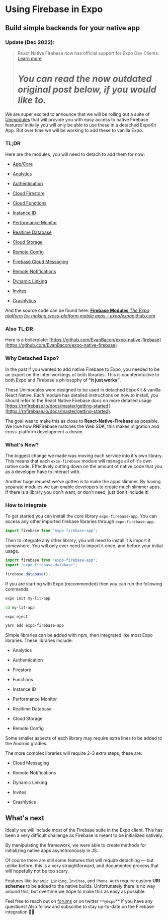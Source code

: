 # Using Firebase in Expo


## Build simple backends for your native app

### Update (Dec 2022):

> React Native Firebase now has official support for Expo Dev Clients. [Learn more](https://rnfirebase.io/#expo).
>
> # _You can read the now outdated original post below, if you would like to._

We are super excited to announce that we will be rolling out a suite of [Unimodules](https://www.youtube.com/watch?v=-9CJZRv7uOY) that will provide you with easy access to native Firebase features! initially you will only be able to use these in a detached ExpoKit App. But over time we will be working to add these to vanilla Expo.

### TL;DR

Here are the modules, you will need to detach to add them for now:

- [App/Core](https://www.npmjs.com/package/expo-firebase-app)

- [Analytics](https://www.npmjs.com/package/expo-firebase-analytics)

- [Authentication](https://www.npmjs.com/package/expo-firebase-auth)

- [Cloud Firestore](https://www.npmjs.com/package/expo-firebase-firestore)

- [Cloud Functions](https://www.npmjs.com/package/expo-firebase-functions)

- [Instance ID](https://www.npmjs.com/package/expo-firebase-instance-id)

- [Performance Monitor](https://www.npmjs.com/package/expo-firebase-performance)

- [Realtime Database](https://www.npmjs.com/package/expo-firebase-database)

- [Cloud Storage](https://www.npmjs.com/package/expo-firebase-storage)

- [Remote Config](https://www.npmjs.com/package/expo-firebase-remote-config)

- [Firebase Cloud Messaging](https://www.npmjs.com/package/expo-firebase-messaging)

- [Remote Notifications](https://www.npmjs.com/package/expo-firebase-notifications)

- [Dynamic Linking](https://www.npmjs.com/package/expo-firebase-links)

- [Invites](https://www.npmjs.com/package/expo-firebase-invites)

- [Crashlytics](https://www.npmjs.com/package/expo-firebase-crashlytics)

And the source code can be found here:
[**Firebase Modules**
*The Expo platform for making cross-platform mobile apps - expo/expo*github.com](https://github.com/expo/expo/tree/master/modules)

### Also TL;DR

Here is a boilerplate: [https://github.com/EvanBacon/expo-native-firebase](https://github.com/EvanBacon/expo-native-firebase)

### Why Detached Expo?

In the past if you wanted to add native Firebase to Expo, you needed to be an expert on the inter-workings of both libraries. This is counterintuitive to both Expo and Firebase's philosophy of **“it just works”**.

These Unimodules were designed to be used in detached ExpoKit & vanilla React Native. Each module has detailed instructions on how to install, you should refer to the React Native Firebase docs on more detailed usage [https://rnfirebase.io/docs/master/getting-started](https://rnfirebase.io/docs/master/getting-started).

The goal was to make this as close to **React-Native-Firebase** as possible. We love how RNFirebase matches the Web SDK, this makes migration and cross-platform development a dream.

### What's New?

The biggest change we made was moving each service into it's own library. This means that each `expo-firebase` module will manage all of it's own native code. Effectively cutting down on the amount of native code that you as a developer have to interact with.

Another huge request we've gotten is to make the apps slimmer. By having separate modules we can enable developers to create much slimmer apps. If there is a library you don't want, or don't need, just don't include it!

### How to integrate

To get started you can install the core library `expo-firebase-app`. You can access any other imported firebase libraries through `expo-firebase-app`.

```js
import firebase from "expo-firebase-app";
```

Then to integrate any other library, you will need to install it & import it somewhere. You will only ever need to import it once, and before your initial usage.

```js
import firebase from "expo-firebase-app";
import "expo-firebase-database";

firebase.database();
```

If you are starting with Expo (recommended) then you can run the following commands:

```sh
expo init my-lit-app

cd my-lit-app

expo eject

yarn add expo-firebase-app
```

Simple libraries can be added with npm, then integrated like most Expo libraries. These libraries include:

- Analytics

- Authentication

- Firestore

- Functions

- Instance ID

- Performance Monitor

- Realtime Database

- Cloud Storage

- Remote Config

Some smaller aspects of each library may require extra lines to be added to the Android gradles.

The more complex libraries will require 2–3 extra steps, these are:

- Cloud Messaging

- Remote Notifications

- Dynamic Linking

- Invites

- Crashlytics

## What's next

Ideally we will include most of the Firebase suite in the Expo client. This has been a very difficult challenge as Firebase is meant to be initialized natively.

By manipulating the framework, we were able to create methods for initializing native apps asynchronously in JS.

Of course there are still some features that will require detaching — but unlike before, this is a very straightforward, and documented process that will hopefully not be too scary.

Features like `Dynamic Linking`, `Invites`, and `Phone Auth` require custom **URI schemes** to be added to the native builds. Unfortunately there is no way around this, but overtime we hope to make this as easy as possible.

Feel free to reach out on [forums](http://forums.expo.io) or on twitter `**@expo`\*\* if you have any questions! Also follow and subscribe to stay up-to-date on the Firebase integration 💙🔥

<Embed url="https://twitter.com/baconbrix" />

<Embed url="https://github.com/EvanBacon/expo-native-firebase" />

<Embed url="https://twitter.com/expo" />

<Embed url="https://rnfirebase.io/docs/master/getting-started" />

<!--
[\**React Native Firebase - Simple Firebase integration for React Native\*\*
*Simple Firebase integration for React Native with support for 10+ Firebase modules including Authentication, Analytics…\*rnfirebase.io](https://rnfirebase.io/docs/master/getting-started)
-->
